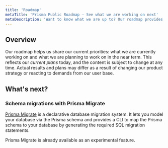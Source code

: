 ```yaml
---
title: 'Roadmap'
metaTitle: 'Prisma Public Roadmap – See what we are working on next'
metaDescription: 'Want to know what we are up to? Our roadmap provides an overview of our priorities and where we are planning to take Prisma next.'
---
```


## Overview

Our roadmap helps us share our current priorities: what we are currently working on and what we are planning to work on in the near term. This reflects our _current plans_ today, and the content is subject to change at any time. Actual results and plans may differ as a result of changing our product strategy or reacting to demands from our user base.

## What's next?

### Schema migrations with Prisma Migrate

[Prisma Migrate](../reference/tools-and-interfaces/prisma-migrate) is a declarative database migration system. It lets you model your database via the Prisma schema and provides a CLI to map the Prisma schema to your database by generating the required SQL migration statements.

Prisma Migrate is already available as an experimental feature.
